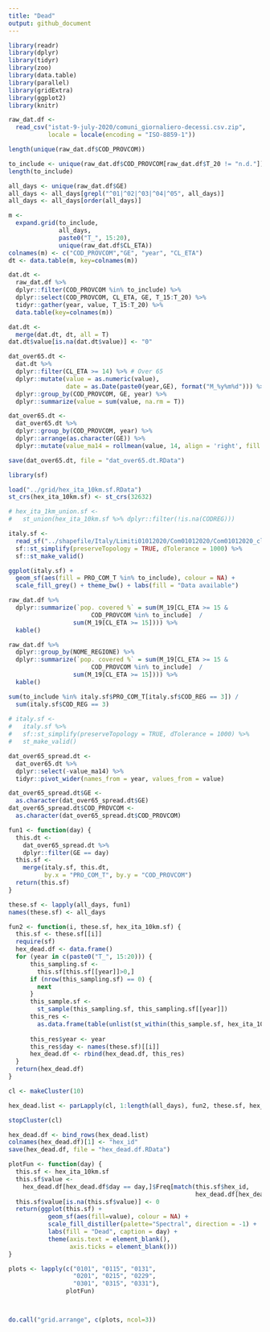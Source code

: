 ```yaml
---
title: "Dead"
output: github_document
---
```


```r
library(readr)
library(dplyr)
library(tidyr)
library(zoo)
library(data.table)
library(parallel)
library(gridExtra)
library(ggplot2)
library(knitr)

raw_dat.df <- 
  read_csv("istat-9-july-2020/comuni_giornaliero-decessi.csv.zip", 
           locale = locale(encoding = "ISO-8859-1"))

length(unique(raw_dat.df$COD_PROVCOM))

to_include <- unique(raw_dat.df$COD_PROVCOM[raw_dat.df$T_20 != "n.d."])
length(to_include)

all_days <- unique(raw_dat.df$GE)
all_days <- all_days[grepl("^01|^02|^03|^04|^05", all_days)]
all_days <- all_days[order(all_days)]

m <- 
  expand.grid(to_include, 
              all_days, 
              paste0("T_", 15:20), 
              unique(raw_dat.df$CL_ETA))
colnames(m) <- c("COD_PROVCOM","GE", "year", "CL_ETA")
dt <- data.table(m, key=colnames(m))

dat.dt <- 
  raw_dat.df %>%
  dplyr::filter(COD_PROVCOM %in% to_include) %>%
  dplyr::select(COD_PROVCOM, CL_ETA, GE, T_15:T_20) %>% 
  tidyr::gather(year, value, T_15:T_20) %>%
  data.table(key=colnames(m))

dat.dt <-
  merge(dat.dt, dt, all = T)
dat.dt$value[is.na(dat.dt$value)] <- "0"

dat_over65.dt <- 
  dat.dt %>%
  dplyr::filter(CL_ETA >= 14) %>% # Over 65
  dplyr::mutate(value = as.numeric(value),
                date = as.Date(paste0(year,GE), format("M_%y%m%d"))) %>%
  dplyr::group_by(COD_PROVCOM, GE, year) %>%
  dplyr::summarize(value = sum(value, na.rm = T))

dat_over65.dt <-
  dat_over65.dt %>%
  dplyr::group_by(COD_PROVCOM, year) %>%
  dplyr::arrange(as.character(GE)) %>%
  dplyr::mutate(value_ma14 = rollmean(value, 14, align = 'right', fill = NA))

save(dat_over65.dt, file = "dat_over65.dt.RData")
```

```r
library(sf)

load("../grid/hex_ita_10km.sf.RData")
st_crs(hex_ita_10km.sf) <- st_crs(32632)

# hex_ita_1km_union.sf <- 
#   st_union(hex_ita_10km.sf %>% dplyr::filter(!is.na(CODREG)))

italy.sf <- 
  read_sf("../shapefile/Italy/Limiti01012020/Com01012020/Com01012020_clipped_to_hex.shp") %>% 
  sf::st_simplify(preserveTopology = TRUE, dTolerance = 1000) %>%
  sf::st_make_valid()

ggplot(italy.sf) + 
  geom_sf(aes(fill = PRO_COM_T %in% to_include), colour = NA) +
  scale_fill_grey() + theme_bw() + labs(fill = "Data available")

raw_dat.df %>%
  dplyr::summarize(`pop. covered %` = sum(M_19[CL_ETA >= 15 & 
                       COD_PROVCOM %in% to_include]  / 
                  sum(M_19[CL_ETA >= 15]))) %>%
  kable()

raw_dat.df %>%
  dplyr::group_by(NOME_REGIONE) %>%
  dplyr::summarize(`pop. covered %` = sum(M_19[CL_ETA >= 15 & 
                       COD_PROVCOM %in% to_include]  / 
                  sum(M_19[CL_ETA >= 15]))) %>%
  kable()

sum(to_include %in% italy.sf$PRO_COM_T[italy.sf$COD_REG == 3]) / 
  sum(italy.sf$COD_REG == 3)
  
# italy.sf <-
#   italy.sf %>%
#   sf::st_simplify(preserveTopology = TRUE, dTolerance = 1000) %>%
#   st_make_valid()

dat_over65_spread.dt <- 
  dat_over65.dt %>%
  dplyr::select(-value_ma14) %>%
  tidyr::pivot_wider(names_from = year, values_from = value)

dat_over65_spread.dt$GE <- 
  as.character(dat_over65_spread.dt$GE)
dat_over65_spread.dt$COD_PROVCOM <-
  as.character(dat_over65_spread.dt$COD_PROVCOM)

fun1 <- function(day) {
  this.dt <- 
    dat_over65_spread.dt %>% 
    dplyr::filter(GE == day)
  this.sf <- 
    merge(italy.sf, this.dt, 
          by.x = "PRO_COM_T", by.y = "COD_PROVCOM")
  return(this.sf)
}

these.sf <- lapply(all_days, fun1)
names(these.sf) <- all_days

fun2 <- function(i, these.sf, hex_ita_10km.sf) {
  this.sf <- these.sf[[i]]
  require(sf)
  hex_dead.df <- data.frame()
  for (year in c(paste0("T_", 15:20))) {
      this_sampling.sf <- 
        this.sf[this.sf[[year]]>0,]
      if (nrow(this_sampling.sf) == 0) {
        next
      }
      this_sample.sf <- 
        st_sample(this_sampling.sf, this_sampling.sf[[year]])
      this_res <- 
        as.data.frame(table(unlist(st_within(this_sample.sf, hex_ita_10km.sf))))
      
      this_res$year <- year
      this_res$day <- names(these.sf)[[i]]
      hex_dead.df <- rbind(hex_dead.df, this_res)
  }
  return(hex_dead.df)
}

cl <- makeCluster(10)

hex_dead.list <- parLapply(cl, 1:length(all_days), fun2, these.sf, hex_ita_10km.sf)

stopCluster(cl)

hex_dead.df <- bind_rows(hex_dead.list)
colnames(hex_dead.df)[1] <- "hex_id"
save(hex_dead.df, file = "hex_dead.df.RData")
```

```r

plotFun <- function(day) {
  this.sf <- hex_ita_10km.sf
  this.sf$value <-
    hex_dead.df[hex_dead.df$day == day,]$Freq[match(this.sf$hex_id,
                                                    hex_dead.df[hex_dead.df$day == day,]$hex_id)]
  this.sf$value[is.na(this.sf$value)] <- 0
  return(ggplot(this.sf) + 
           geom_sf(aes(fill=value), colour = NA) + 
           scale_fill_distiller(palette="Spectral", direction = -1) +
           labs(fill = "Dead", caption = day) +
           theme(axis.text = element_blank(),
                 axis.ticks = element_blank()))
}

plots <- lapply(c("0101", "0115", "0131",
                  "0201", "0215", "0229",
                  "0301", "0315", "0331"), 
                plotFun)



do.call("grid.arrange", c(plots, ncol=3))

```
